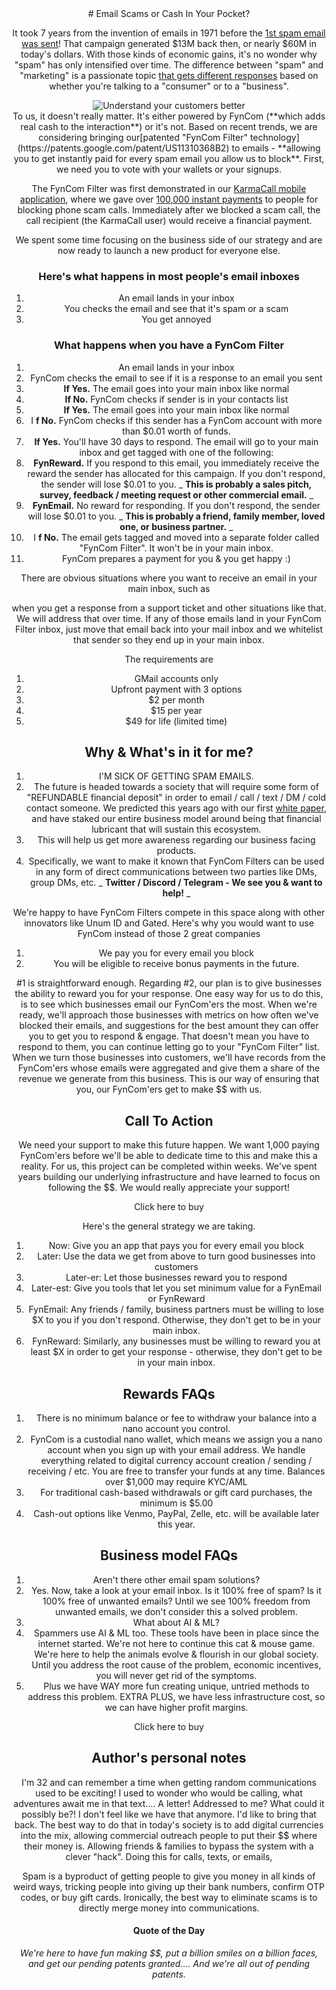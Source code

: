 
<Header/>

<Wrapper>
  # Email Scams or Cash In Your Pocket?

  It took 7 years from the invention of emails in 1971 before the [1st spam email was sent](https://www.weforum.org/agenda/2018/05/its-40-years-since-the-first-spam-email-was-sent-here-are-6-things-you-didnt/)! That campaign generated $13M back then, or nearly $60M in today's dollars. With those kinds of economic gains, it's no wonder why "spam" has only intensified over time. The difference between "spam" and "marketing" is a passionate topic [that gets different responses](https://www.computerworld.com/article/2539767/unsung-innovators--gary-thuerk--the-father-of-spam.html) based on whether you're talking to a "consumer" or to a "business".

  <div className="use-case-section">
    <div className="use-case-image">
      <img src={inboxMoney} alt="Understand your customers better" />
    </div>
    <div className="use-case-description">
      To us, it doesn't really matter. It's either powered by FynCom (**which adds real cash to the interaction**) or it's not. Based on recent trends, we are considering bringing our[patented "FynCom Filter" technology](https://patents.google.com/patent/US11310368B2) to emails - **allowing you to get instantly paid for every spam email you allow us to block**. First, we need you to vote with your wallets or your signups.
    </div>
  </div>

  The FynCom Filter was first demonstrated in our [KarmaCall mobile application](https://karmacall.com/), where we gave over [100,000 instant payments](https://www.nanolooker.com/account/nano_3rcpayu3g39njpq3mkizuepfr5rh1nwuz4xypwsmubkoiww88wubff8d719t) to people for blocking phone scam calls. Immediately after we blocked a scam call, the call recipient (the KarmaCall user) would receive a financial payment.

  We spent some time focusing on the business side of our strategy and are now ready to launch a new product for everyone else.

  ### **Here's what happens in most people's email inboxes**

  1. An email lands in your inbox
  2. You checks the email and see that it's spam or a scam
  3. You get annoyed

  ### **What happens when you have a FynCom Filter**

  1. An email lands in your inbox
  2. FynCom checks the email to see if it is a response to an email you sent
  3. **If Yes.** The email goes into your main inbox like normal
  4. **If No.** FynCom checks if sender is in your contacts list
  5. **If Yes.** The email goes into your main inbox like normal
  6. I **f No.** FynCom checks if this sender has a FynCom account with more than $0.01 worth of funds.
  7. **If Yes.** You'll have 30 days to respond. The email will go to your main inbox and get tagged with one of the following:
  8. **FynReward.** If you respond to this email, you immediately receive the reward the sender has allocated for this campaign. If you don't respond, the sender will lose $0.01 to you. _ **This is probably a sales pitch, survey, feedback / meeting request or other commercial email.** _
  9. **FynEmail.** No reward for responding. If you don't respond, the sender will lose $0.01 to you. _ **This is probably a friend, family member, loved one, or business partner.** _
  10. I **f No.** The email gets tagged and moved into a separate folder called "FynCom Filter". It won't be in your main inbox.
  11. FynCom prepares a payment for you & you get happy :)

  There are obvious situations where you want to receive an email in your main inbox, such as

  when you get a response from a support ticket and other situations like that. We will address that over time. If any of those emails land in your FynCom Filter inbox, just move that email back into your mail inbox and we whitelist that sender so they end up in your main inbox.

  The requirements are

  1. GMail accounts only
  2. Upfront payment with 3 options
  3. $2 per month
  4. $15 per year
  5. $49 for life (limited time)

  ## **Why & What's in it for me?**

  1. I'M SICK OF GETTING SPAM EMAILS.
  2. The future is headed towards a society that will require some form of "REFUNDABLE financial deposit" in order to email / call / text / DM / cold contact someone. We predicted this years ago with our first [white paper](https://karmacall.com/KarmaCallWhitePaper.pdf), and have staked our entire business model around being that financial lubricant that will sustain this ecosystem.
  3. This will help us get more awareness regarding our business facing products.
  4. Specifically, we want to make it known that FynCom Filters can be used in any form of direct communications between two parties like DMs, group DMs, etc. _ **Twitter / Discord / Telegram - We see you & want to help!** _

  We're happy to have FynCom Filters compete in this space along with other innovators like Unum ID and Gated. Here's why you would want to use FynCom instead of those 2 great companies

  1. We pay you for every email you block
  2. You will be eligible to receive bonus payments in the future.

  #1 is straightforward enough. Regarding #2, our plan is to give businesses the ability to reward you for your response. One easy way for us to do this, is to see which businesses email our FynCom'ers the most. When we're ready, we'll approach those businesses with metrics on how often we've blocked their emails, and suggestions for the best amount they can offer you to get you to respond & engage. That doesn't mean you have to respond to them, you can continue letting go to your "FynCom Filter" list. When we turn those businesses into customers, we'll have records from the FynCom'ers whose emails were aggregated and give them a share of the revenue we generate from this business. This is our way of ensuring that you, our FynCom'ers get to make $$ with us.

  ## **Call To Action**

  We need your support to make this future happen. We want 1,000 paying FynCom'ers before we'll be able to dedicate time to this and make this a reality. For us, this project can be completed within weeks. We've spent years building our underlying infrastructure and have learned to focus on following the $$. We would really appreciate your support!

  <Link to="/fyncom-filters-email-edition">Click here to buy </Link>

  Here's the general strategy we are taking.

  1. Now: Give you an app that pays you for every email you block
  2. Later: Use the data we get from above to turn good businesses into customers
  3. Later-er: Let those businesses reward you to respond
  4. Later-est: Give you tools that let you set minimum value for a FynEmail or FynReward
  5. FynEmail: Any friends / family, business partners must be willing to lose $X to you if you don't respond. Otherwise, they don't get to be in your main inbox.
  6. FynReward: Similarly, any businesses must be willing to reward you at least $X in order to get your response - otherwise, they don't get to be in your main inbox.

  ## **Rewards FAQs**

  1. There is no minimum balance or fee to withdraw your balance into a nano account you control.
  2. FynCom is a custodial nano wallet, which means we assign you a nano account when you sign up with your email address. We handle everything related to digital currency account creation / sending / receiving / etc. You are free to transfer your funds at any time. Balances over $1,000 may require KYC/AML
  3. For traditional cash-based withdrawals or gift card purchases, the minimum is $5.00
  4. Cash-out options like Venmo, PayPal, Zelle, etc. will be available later this year.

  ## **Business model FAQs**

  1. Aren't there other email spam solutions?
  2. Yes. Now, take a look at your email inbox. Is it 100% free of spam? Is it 100% free of unwanted emails? Until we see 100% freedom from unwanted emails, we don't consider this a solved problem.
  3. What about AI & ML?
  4. Spammers use AI & ML too. These tools have been in place since the internet started. We're not here to continue this cat & mouse game. We're here to help the animals evolve & flourish in our global society. Until you address the root cause of the problem, economic incentives, you will never get rid of the symptoms.
  5. Plus we have WAY more fun creating unique, untried methods to address this problem. EXTRA PLUS, we have less infrastructure cost, so we can have higher profit margins.

  <Link to="/fyncom-filters-email-edition">Click here to buy</Link>

  ## **Author's personal notes**

  I'm 32 and can remember a time when getting random communications used to be exciting! I used to wonder who would be calling, what adventures await me in that text…. A letter! Addressed to me? What could it possibly be?! I don't feel like we have that anymore. I'd like to bring that back. The best way to do that in today's society is to add digital currencies into the mix, allowing commercial outreach people to put their $$ where their money is. Allowing friends & families to bypass the system with a clever "hack". Doing this for calls, texts, or emails,

  Spam is a byproduct of getting people to give you money in all kinds of weird ways, tricking people into giving up their bank numbers, confirm OTP codes, or buy gift cards. Ironically, the best way to eliminate scams is to directly merge money into communications.

  #### **Quote of the Day**

  _We're here to have fun making $$, put a billion smiles on a billion faces, and get our pending patents granted…. And we're all out of pending patents._

</Wrapper>

<Footer/>
